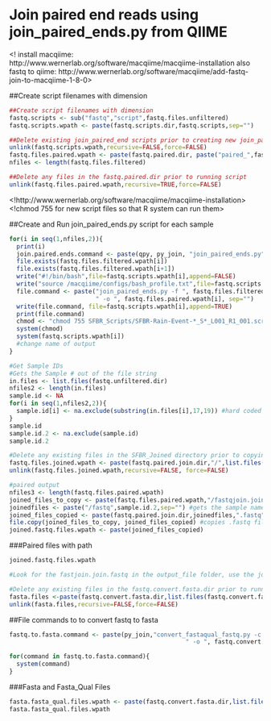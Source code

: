 # Join paired end reads using join_paired_ends.py from QIIME 
<! install macqiime: http://www.wernerlab.org/software/macqiime/macqiime-installation
also fastq to qiime: http://www.wernerlab.org/software/macqiime/add-fastq-join-to-macqiime-1-8-0>

##Create script filenames with dimension
```r
##Create script filenames with dimension
fastq.scripts <- sub("fastq","script",fastq.files.unfiltered)
fastq.scripts.wpath <- paste(fastq.scripts.dir,fastq.scripts,sep="")
```
```r
##Delete existing join_paired_end scripts prior to creating new join_paired_end.py scripts
unlink(fastq.scripts.wpath,recursive=FALSE,force=FALSE)
fastq.files.paired.wpath <- paste(fastq.paired.dir, paste("paired_",fastq.files.unfiltered,sep=""),sep="") 
nfiles <- length(fastq.files.filtered)

##Delete any files in the fastq.paired.dir prior to running script
unlink(fastq.files.paired.wpath,recursive=TRUE,force=FALSE)
```
<!http://www.wernerlab.org/software/macqiime/macqiime-installation>
<!chmod 755 for new script files so that R system can run them>

##Create and Run join_paired_ends.py script for each sample
```r
for(i in seq(1,nfiles,2)){
  print(i) 
  join.paired.ends.command <- paste(qpy, py_join, "join_paired_ends.py", sep="")
  file.exists(fastq.files.filtered.wpath[i])
  file.exists(fastq.files.filtered.wpath[i+1])
  write("#!/bin/bash",file=fastq.scripts.wpath[i],append=FALSE)
  write("source /macqiime/configs/bash_profile.txt",file=fastq.scripts.wpath[i],append=TRUE)
  file.command <- paste("join_paired_ends.py -f ", fastq.files.filtered.wpath[i], " -r ", fastq.files.filtered.wpath[i+1],
                        " -o ", fastq.files.paired.wpath[i], sep="")
  write(file.command, file=fastq.scripts.wpath[i],append=TRUE)
  print(file.command)
  chmod <- "chmod 755 SFBR_Scripts/SFBR-Rain-Event-*_S*_L001_R1_001.script"
  system(chmod)
  system(fastq.scripts.wpath[i])
  #change name of output
}
```

```r
#Get Sample IDs
#Gets the Sample # out of the file string
in.files <- list.files(fastq.unfiltered.dir)
nfiles2 <- length(in.files)
sample.id <- NA
for(i in seq(1,nfiles2,2)){
  sample.id[i] <- na.exclude(substring(in.files[i],17,19)) #hard coded to SFBR data string lengths 
}
sample.id
sample.id.2 <- na.exclude(sample.id)
sample.id.2

#Delete any existing files in the SFBR_Joined directory prior to copying new files
fastq.files.joined.wpath <- paste(fastq.paired.join.dir,"/",list.files(fastq.paired.join.dir),sep="")
unlink(fastq.files.joined.wpath,recursive=FALSE, force=FALSE)

#paired output
nfiles3 <- length(fastq.files.paired.wpath)
joined_files_to_copy <- paste(fastq.files.paired.wpath,"/fastqjoin.join.fastq",sep="")[seq(1,nfiles3,by=2)]
joinedfiles <- paste("/fastq",sample.id.2,sep="") #gets the sample name from the substring of sample.id
joined_files_copied <- paste(fastq.paired.join.dir,joinedfiles,".fastq",sep="")
file.copy(joined_files_to_copy, joined_files_copied) #copies .fastq files from SFBR_Data_Paired and pastes to SFBR_joined
joined.fastq.files.wpath <- paste(joined_files_copied)
```
###Paired files with path
```r
joined.fastq.files.wpath
```

```r
#Look for the fastjoin.join.fastq in the output_file folder, use the joined fastq file. 

#Delete any existing files in the fastq.convert.fasta.dir prior to running convert_fastaqual_fastq.py
fasta.files <-paste(fastq.convert.fasta.dir,list.files(fastq.convert.fasta.dir),sep="")
unlink(fasta.files,recursive=FALSE,force=FALSE)
```

##File commands to to convert fastq to fasta
```r
fastq.to.fasta.command <- paste(py_join,"convert_fastaqual_fastq.py -c fastq_to_fastaqual -f ", joined_files_copied,
                                                 " -o ", fastq.convert.fasta.dir, sep="")

for(command in fastq.to.fasta.command){
  system(command)
}
```
###Fasta and Fasta_Qual Files
```r
fasta.fasta_qual.files.wpath <- paste(fastq.convert.fasta.dir,list.files(fastq.convert.fasta.dir),sep="")
fasta.fasta_qual.files.wpath
```